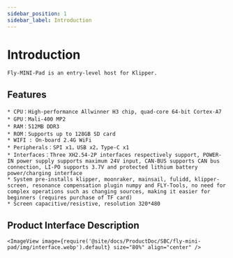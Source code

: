 ```yaml
---
sidebar_position: 1
sidebar_label: Introduction
---
```


# Introduction

    Fly-MINI-Pad is an entry-level host for Klipper.

## Features

    * CPU：High-performance Allwinner H3 chip, quad-core 64-bit Cortex-A7
    * GPU：Mali-400 MP2
    * RAM：512MB DDR3
    * ROM：Supports up to 128GB SD card
    * WIFI : On-board 2.4G WiFi
    * Peripherals：SPI x1，USB x2，Type-C x1
    * Interfaces：Three XH2.54-2P interfaces respectively support, POWER-IN power supply supports maximum 24V input, CAN-BUS supports CAN bus connection, LI-PO supports 3.7V and protected lithium battery power/charging interface
    * System pre-installs klipper, moonraker, mainsail, fulidd, klipper-screen, resonance compensation plugin numpy and FLY-Tools, no need for complex operations such as changing sources, making it easier for beginners (requires purchase of TF card)
    * Screen capacitive/resistive, resolution 320*480

## Product Interface Description

    <ImageView image={require('@site/docs/ProductDoc/SBC/fly-mini-pad/img/interface.webp').default} size="80%" align="center" />